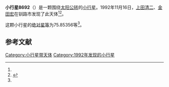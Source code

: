 {{Infobox planet
| bgcolour = #FFFFC0
| name = 8692
| symbol = 
| image = 
| caption = 
| discovery = yes
| discovery_ref = 
| discoverer = [[上田清二|上田清二]]、[[金田宏|金田宏]]
| discovery_site = [[钏路市|钏路市]] 
| discovered = 1992年11月16日
| designations = yes
| mp_name = 
| named_after = 
| alt_names = 1992 WH/ 1981 UP29
| mp_category = [[主带小行星|主带小行星]]
| orbit_ref = <ref name="a">[http://ssd.jpl.nasa.gov/sbdb.cgi?sstr=8692 8692] {{Wayback|url=http://ssd.jpl.nasa.gov/sbdb.cgi?sstr=8692 |date=20210717064214 }}，小行星數據庫瀏覽器（JPL Small-Body Database Browser）－[[美国国家航空航天局|美国国家航空航天局]]喷气推进实验室</ref>
| epoch = 2456400.5 (2013年4月18日更新)
| aphelion = {{convert|2.6547636|AU|km|3|abbr=on|lk=out}}
| perihelion = {{convert|2.0533468|AU|km|3|abbr=on}}
| semimajor = {{convert|2.3540552|AU|km|3|abbr=on}}
| eccentricity = 0.1277406
| period = 1319.238733 [[日|日]]<br />3.61[[儒略年|儒略年]]
| avg_speed = 
| inclination = 5.21267
| asc_node = 234.21766
| mean_anomaly = 
| arg_peri = 75.85356
| satellites = 
| physical_characteristics = yes
| dimensions = 
| mass = 
| density = 
| surface_grav = 
| escape_velocity = 
| sidereal_day = 
| axial_tilt = 
| pole_ecliptic_lat = 
| pole_ecliptic_lon = 
| albedo = 
| temperatures= 
| temp_name1 = 
| mean_temp_1 = 
| max_temp_1 = 
| temp_name2 = 
| max_temp_2 = 
| spectral_type = 
| abs_magnitude = 75.85356
}}

'''小行星8692'''（{{lang-en|8692}}）是一颗围绕[[太阳|太阳]][[公转|公转]]的[[小行星|小行星]]。1992年11月16日，[[上田清二|上田清二]]、[[金田宏|金田宏]]在钏路市发现了此天体<ref name="a" /><ref>{{cite news|title=小行星列表|url=http://cfa-www.harvard.edu/iau/lists/NumberedMPs.txt|accessdate=2013-07-08|newspaper=哈佛大学|archive-date=2008-05-17|archive-url=https://web.archive.org/web/20080517010638/http://cfa-www.harvard.edu/iau/lists/NumberedMPs.txt|dead-url=no}}</ref>。

这颗小行星的[[绝对星等|绝对星等]]为75.85356等<ref name="a" />。

==参考文献==
{{reflist}}
{{Minor Planet Number|[[小行星8691|小行星8691]]|[[小行星8693|小行星8693]]}}

{{小天体}}

[[Category:小行星带天体|Category:小行星带天体]]
[[Category:1992年发现的小行星|Category:1992年发现的小行星]]

{{asteroid-stub}}